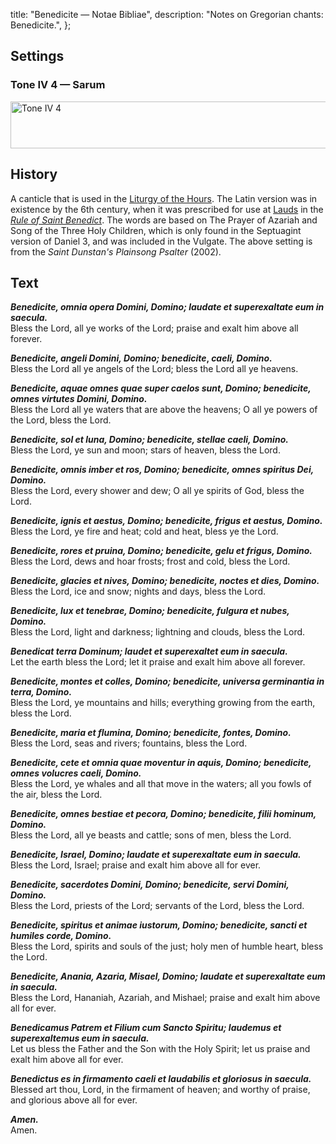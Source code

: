   title: "Benedicite — Notae Bibliae",
  description: "Notes on Gregorian chants: Benedicite.",
};

<Initial text="Benedicite" />

## Settings

### Tone IV 4 — Sarum

<Image
  src="/chants/tone-iv.png"
  alt="Tone IV 4"
  width="600"
  height="75"
/>

## History

A canticle that is used in the [Liturgy of the Hours](/glossary/liturgical-terms#liturgy-of-the-hours). The Latin version was in existence by the 6th century, when it was prescribed for use at [Lauds](/glossary/liturgical-terms#lauds) in the [*Rule of Saint Benedict*](/people/saints/medieval/benedict-of-nursia). The words are based on The Prayer of Azariah and Song of the Three Holy Children, which is only found in the Septuagint version of Daniel 3, and was included in the Vulgate. The above setting is from the *Saint Dunstan's Plainsong Psalter* (2002).

## Text

***Benedicite, omnia opera Domini, Domino; laudate et superexaltate eum in saecula.***<br/>
Bless the Lord, all ye works of the Lord; praise and exalt him above all forever.

***Benedicite, angeli Domini, Domino; benedicite*, *caeli, Domino.***<br/>
Bless the Lord all ye angels of the Lord; bless the Lord all ye heavens.

***Benedicite, aquae omnes quae super caelos sunt, Domino; benedicite, omnes virtutes Domini, Domino.***<br/>
Bless the Lord all ye waters that are above the heavens; O all ye powers of the Lord, bless the Lord.

***Benedicite, sol et luna, Domino; benedicite, stellae caeli, Domino.***<br/>
Bless the Lord, ye sun and moon; stars of heaven, bless the Lord.

***Benedicite, omnis imber et ros, Domino; benedicite, omnes spiritus Dei, Domino.***<br/>
Bless the Lord, every shower and dew; O all ye spirits of God, bless the Lord.

***Benedicite, ignis et aestus, Domino; benedicite, frigus et aestus, Domino.***<br/>
Bless the Lord, ye fire and heat; cold and heat, bless ye the Lord.

***Benedicite, rores et pruina, Domino; benedicite, gelu et frigus, Domino.***<br/>
Bless the Lord, dews and hoar frosts; frost and cold, bless the Lord.

***Benedicite, glacies et nives, Domino; benedicite, noctes et dies, Domino.***<br/>
Bless the Lord, ice and snow; nights and days, bless the Lord.

***Benedicite, lux et tenebrae, Domino; benedicite, fulgura et nubes, Domino.***<br/>
Bless the Lord, light and darkness; lightning and clouds, bless the Lord.

***Benedicat terra Dominum; laudet et superexaltet eum in saecula.***<br/>
Let the earth bless the Lord; let it praise and exalt him above all forever.

***Benedicite, montes et colles, Domino; benedicite, universa germinantia in terra, Domino.***<br/>
Bless the Lord, ye mountains and hills; everything growing from the earth, bless the Lord.

***Benedicite, maria et flumina, Domino; benedicite, fontes, Domino.***<br/>
Bless the Lord, seas and rivers; fountains, bless the Lord.

***Benedicite, cete et omnia quae moventur in aquis, Domino; benedicite, omnes volucres caeli, Domino.***<br/>
Bless the Lord, ye whales and all that move in the waters; all you fowls of the air, bless the Lord.

***Benedicite, omnes bestiae et pecora, Domino; benedicite, filii hominum, Domino.***<br/>
Bless the Lord, all ye beasts and cattle; sons of men, bless the Lord.

***Benedicite, Israel, Domino; laudate et superexaltate eum in saecula.***<br/>
Bless the Lord, Israel; praise and exalt him above all for ever.

***Benedicite, sacerdotes Domini, Domino; benedicite, servi Domini, Domino.***<br/>
Bless the Lord, priests of the Lord; servants of the Lord, bless the Lord.

***Benedicite, spiritus et animae iustorum, Domino; benedicite, sancti et humiles corde, Domino.***<br/>
Bless the Lord, spirits and souls of the just; holy men of humble heart, bless the Lord.

***Benedicite, Anania, Azaria, Misael, Domino; laudate et superexaltate eum in saecula.***<br/>
Bless the Lord, Hananiah, Azariah, and Mishael; praise and exalt him above all for ever.

***Benedicamus Patrem et Filium cum Sancto Spiritu; laudemus et superexaltemus eum in saecula.***<br/>
Let us bless the Father and the Son with the Holy Spirit; let us praise and exalt him above all for ever.

***Benedictus es in firmamento caeli et laudabilis et gloriosus in saecula.***<br/>
Blessed art thou, Lord, in the firmament of heaven; and worthy of praise, and glorious above all for ever.

***Amen.***<br/>
Amen.
